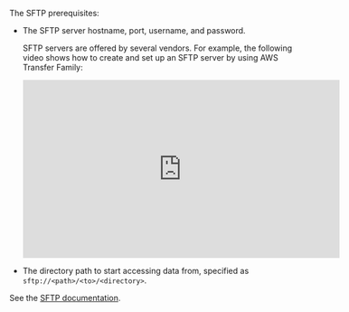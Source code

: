 The SFTP prerequisites:

- The SFTP server hostname, port, username, and password.

  SFTP servers are offered by several vendors. For example, the following video shows how to create and set up an SFTP server by using AWS Transfer Family:

  <iframe
  width="560"
  height="315"
  src="https://www.youtube.com/embed/3_HHSnoFsoM"
  title="YouTube video player"
  frameborder="0"
  allow="accelerometer; autoplay; clipboard-write; encrypted-media; gyroscope; picture-in-picture"
  allowfullscreen
  ></iframe>

- The directory path to start accessing data from, specified as `sftp://<path>/<to>/<directory>`.

See the [SFTP documentation](https://en.wikipedia.org/wiki/SSH_File_Transfer_Protocol).
